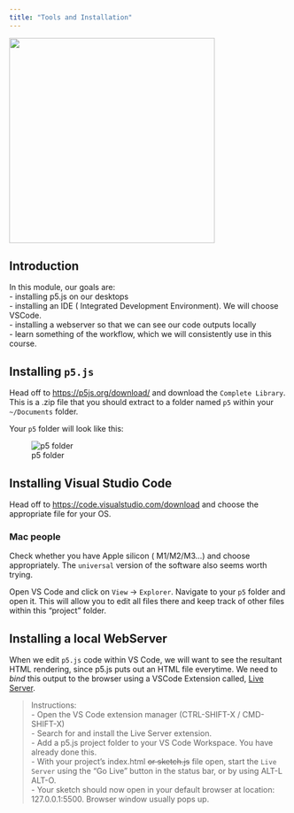 ```yaml
---
title: "Tools and Installation"
---
```


![](featured.jpg){fig-align="center" width="371"}

## Introduction

In this module, our goals are:\
- installing p5.js on our desktops\
- installing an IDE ( Integrated Development Environment). We will choose VSCode.\
- installing a webserver so that we can see our code outputs locally\
- learn something of the workflow, which we will consistently use in this course.


## Installing `p5.js`

Head off to <https://p5js.org/download/> and download the `Complete Library`. This is a .zip file that you should extract to a folder named `p5` within your `~/Documents` folder.

Your `p5` folder will look like this:

![p5 folder](../../../../materials/images/p5js_installation.png){#fig-p5js-installation}

## Installing Visual Studio Code

Head off to <https://code.visualstudio.com/download> and choose the appropriate file for your OS. 

::: callout-note
### Mac people
Check whether you have Apple silicon ( M1/M2/M3...) and choose appropriately. The `universal` version of the software also seems worth trying. 
:::

Open VS Code and click on `View` -> `Explorer`. Navigate to your `p5` folder and open it. This will allow you to edit all files there and keep track of other files within this "project" folder. 

## Installing a local WebServer

When we edit `p5.js` code within VS Code, we will want to see the resultant HTML rendering, since p5.js puts out an HTML file everytime. We need to *bind* this output to the browser using a VSCode Extension called, [Live Server](https://github.com/processing/p5.js/wiki/Local-server).

> Instructions:\
> - Open the VS Code extension manager (CTRL-SHIFT-X / CMD-SHIFT-X)\
> - Search for and install the Live Server extension.\
> - Add a p5.js project folder to your VS Code Workspace. You have already done this.\
> - With your project's index.html ~~or sketch.js~~ file open, start the `Live Server` using the "Go Live" button in the status bar, or by using ALT-L ALT-O.\
> - Your sketch should now open in your default browser at location: 127.0.0.1:5500. Browser window usually pops up.
